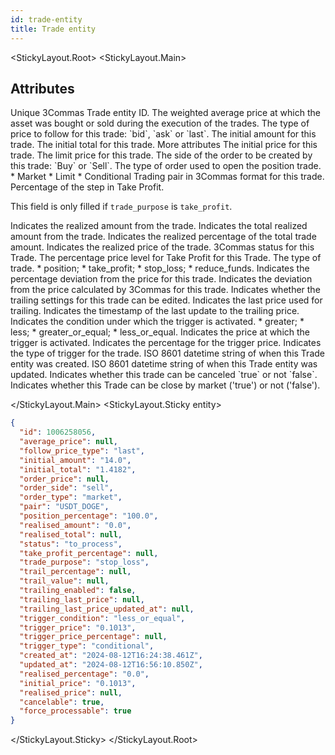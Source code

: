 ```yaml
---
id: trade-entity
title: Trade entity
---
```




<StickyLayout.Root>
<StickyLayout.Main>

<h2 className='entity-heading'>Attributes</h2>

<ApiParam name='id' type='integer' id="id">
  Unique 3Commas Trade entity ID.
</ApiParam>

<ApiParam name='average_price' type='string or null' id="average_price">
  The weighted average price at which the asset was bought or sold during the execution of the trades.
</ApiParam>

<ApiParam name='follow_price_type' type='string' id="follow_price_type">
  The type of price to follow for this trade: `bid`, `ask` or `last`.
</ApiParam>

<ApiParam name='initial_amount' type='string' id="initial_amount">
  The initial amount for this trade.
</ApiParam>

<ApiParam name='initial_total' type='string' id="initial_total">
  The initial total for this trade.
</ApiParam>

<CollapseAll>
<CollapseAllHeading> More attributes <CollapseAllButton /> </CollapseAllHeading>

<CollapsibleApiParam name='initial_price' type='number' id="initial_price">
   The initial price for this trade.
</CollapsibleApiParam>

<CollapsibleApiParam name='order_price' type='string or null' id="order_price">
   The limit price for this trade.
</CollapsibleApiParam>

<CollapsibleApiParam name='order_side' type='string' id="order_side">
   The side of the order to be created by this trade: `Buy` or `Sell`.
</CollapsibleApiParam>

<CollapsibleApiParam name='order_type' type='string' id="order_type">
   The type of order used to open the position trade.
    <CollapsibleNestedParams openName="Hide allowed values" collapsedName="Show allowed values">
        * Market
        * Limit
        * Conditional
        </CollapsibleNestedParams>
</CollapsibleApiParam>

<CollapsibleApiParam name='pair' type='string' id="pair">
   Trading pair in 3Commas format for this trade.
</CollapsibleApiParam>

<CollapsibleApiParam name='position_percentage' type='string or null' id="position_percentage">
   Percentage of the step in Take Profit. 
   
   This field is only filled if `trade_purpose` is `take_profit`.
</CollapsibleApiParam>

<CollapsibleApiParam name='realised_amount' type='string or null' id="realised_amount">
   Indicates the realized amount from the trade.
</CollapsibleApiParam>

<CollapsibleApiParam name='realised_total' type='string or null' id="realised_total">
   Indicates the total realized amount from the trade.
</CollapsibleApiParam>

<CollapsibleApiParam name='realised_percentage' type='number' id="realised_percentage">
   Indicates the realized percentage of the total trade amount.
</CollapsibleApiParam>

<CollapsibleApiParam name='realised_price' type='number or null' id="realised_price">
   Indicates the realized price of the trade.
</CollapsibleApiParam>

<CollapsibleApiParam name='status' type='string' id="status">
   3Commas status for this Trade.
</CollapsibleApiParam>

<CollapsibleApiParam name='take_profit_percentage' type='string or null' id="take_profit_percentage">
   The percentage price level for Take Profit for this Trade.
</CollapsibleApiParam>

<CollapsibleApiParam name='trade_purpose' type='string' id="trade_purpose">
   The type of trade.
    <CollapsibleNestedParams openName="Hide allowed values" collapsedName="Show allowed values">
        * position;
        * take_profit;
        * stop_loss;
        * reduce_funds.
        </CollapsibleNestedParams>
</CollapsibleApiParam>

<CollapsibleApiParam name='trail_percentage' type='string or null' id="trail_percentage">
   Indicates the percentage deviation from the price for this trade.
</CollapsibleApiParam>

<CollapsibleApiParam name='trail_value' type='string or null' id="trail_value">
   Indicates the deviation from the price calculated by 3Commas for this trade.
</CollapsibleApiParam>

<CollapsibleApiParam name='trailing_enabled' type='boolean' id="trailing_enabled">
   Indicates whether the trailing settings for this trade can be edited.
</CollapsibleApiParam>

<CollapsibleApiParam name='trailing_last_price' type='string or null' id="trailing_last_price">
   Indicates the last price used for trailing.
</CollapsibleApiParam>

<CollapsibleApiParam name='trailing_last_price_updated_at' type='number or null' id="trailing_last_price_updated_at">
   Indicates the timestamp of the last update to the trailing price.
</CollapsibleApiParam>

<CollapsibleApiParam name='trigger_condition' type='number or null' id="trigger_condition">
   Indicates the condition under which the trigger is activated.
   <CollapsibleNestedParams openName="Hide allowed values" collapsedName="Show allowed values">
        * greater;
        * less;
        * greater_or_equal;
        * less_or_equal.
        </CollapsibleNestedParams>
</CollapsibleApiParam>

<CollapsibleApiParam name='trigger_price' type='string or null' id="trigger_price">
   Indicates the price at which the trigger is activated.
</CollapsibleApiParam>

<CollapsibleApiParam name='trigger_price_percentage' type='string or null' id="trigger_price_percentage">
   Indicates the percentage for the trigger price.
</CollapsibleApiParam>

<CollapsibleApiParam name='trigger_type' type='string' id="trigger_type">
   Indicates the type of trigger for the trade.
</CollapsibleApiParam>

<CollapsibleApiParam name='created_at' type='string' id="created_at">
   ISO 8601 datetime string of when this Trade entity was created.
</CollapsibleApiParam>

<CollapsibleApiParam name='updated_at' type='string' id="updated_at">
   ISO 8601 datetime string of when this Trade entity was updated.
</CollapsibleApiParam>

<CollapsibleApiParam name='cancelable' type='boolean' id="cancelable">
   Indicates whether this trade can be canceled `true` or not `false`.
</CollapsibleApiParam>

<CollapsibleApiParam name='force_processable' type='boolean' id="force_processable">
   Indicates whether this Trade can be close by market ('true') or not ('false').
</CollapsibleApiParam>
</CollapseAll>

</StickyLayout.Main>
<StickyLayout.Sticky entity>
```json
{
  "id": 1006258056,
  "average_price": null,
  "follow_price_type": "last",
  "initial_amount": "14.0",
  "initial_total": "1.4182",
  "order_price": null,
  "order_side": "sell",
  "order_type": "market",
  "pair": "USDT_DOGE",
  "position_percentage": "100.0",
  "realised_amount": "0.0",
  "realised_total": null,
  "status": "to_process",
  "take_profit_percentage": null,
  "trade_purpose": "stop_loss",
  "trail_percentage": null,
  "trail_value": null,
  "trailing_enabled": false,
  "trailing_last_price": null,
  "trailing_last_price_updated_at": null,
  "trigger_condition": "less_or_equal",
  "trigger_price": "0.1013",
  "trigger_price_percentage": null,
  "trigger_type": "conditional",
  "created_at": "2024-08-12T16:24:38.461Z",
  "updated_at": "2024-08-12T16:56:10.850Z",
  "realised_percentage": "0.0",
  "initial_price": "0.1013",
  "realised_price": null,
  "cancelable": true,
  "force_processable": true
}
``` 
   </StickyLayout.Sticky>
</StickyLayout.Root>
